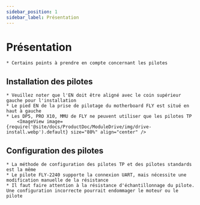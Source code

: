 ```yaml
---
sidebar_position: 1
sidebar_label: Présentation
---
```


# Présentation

    * Certains points à prendre en compte concernant les pilotes


## Installation des pilotes

    * Veuillez noter que l'EN doit être aligné avec le coin supérieur gauche pour l'installation
    * Le pied EN de la prise de pilotage du motherboard FLY est situé en haut à gauche
    * Les DP5, PRO X10, MMU de FLY ne peuvent utiliser que les pilotes TP
        <ImageView image={require('@site/docs/ProductDoc/ModuleDrive/img/drive-install.webp').default} size="80%" align="center" />

## Configuration des pilotes

    * La méthode de configuration des pilotes TP et des pilotes standards est la même
    * Le pilote FLY-2240 supporte la connexion UART, mais nécessite une modification manuelle de la résistance
    * Il faut faire attention à la résistance d'échantillonnage du pilote. Une configuration incorrecte pourrait endommager le moteur ou le pilote